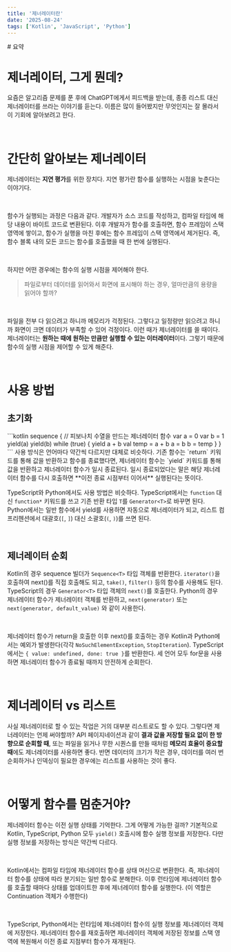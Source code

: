 ```yaml
---
title: '제너레이터란'
date: '2025-08-24'
tags: ['Kotlin', 'JavaScript', 'Python']
---
```


<HideFullscreen>
  # 요약
  <PostSummarySection
    summaryItems={[
      {
        title: '제너레이터란?',
        contents: ['필요할 때마다 값을 하나씩 생성하는 이터레이터'],
      },
      {
        title: '언제 사용될까?',
        contents: ['리스트를 한 방향으로 순회할 때 (ex. API 페이지네이션)', '메모리 효율이 중요할 때 (ex. 파일 읽기, 무한 시퀀스)'],
      },
      {
        title: '내부 원리는?',
        contents: ['함수의 실행 상태를 저장한다.'],
      },
    ]}
  />
  <br />
</HideFullscreen>

# 제너레이터, 그게 뭔데?

요즘은 알고리즘 문제를 푼 후에 ChatGPT에게서 피드백을 받는데, 종종 리스트 대신 제너레이터를 쓰라는 이야기를 듣는다. 이름은 많이 들어봤지만 무엇인지는 잘 몰라서 이 기회에 알아보려고 한다.

<br />

# 간단히 알아보는 제너레이터

제너레이터는 **지연 평가**를 위한 장치다. 지연 평가란 함수를 실행하는 시점을 늦춘다는 이야기다.

<br />

함수가 실행되는 과정은 다음과 같다. 개발자가 소스 코드를 작성하고, 컴파일 타임에 해당 내용이 바이트 코드로 변환된다. 이후 개발자가 함수를 호출하면, 함수 프레임이 스택 영역에 쌓이고, 함수가 실행을 마친 후에는 함수 프레임이 스택 영역에서 제거된다. 즉, 함수 블록 내의 모든 코드는 함수를 호출했을 때 한 번에 실행된다.

<br />

하지만 어떤 경우에는 함수의 실행 시점을 제어해야 한다.

> 파일로부터 데이터를 읽어와서 화면에 표시해야 하는 경우, 얼마만큼의 용량을 읽어야 할까?

<br />

파일을 전부 다 읽으려고 하니까 메모리가 걱정된다. 그렇다고 일정량만 읽으려고 하니까 화면이 크면 데이터가 부족할 수 있어 걱정이다. 이런 때가 제너레이터를 쓸 때이다. 제너레이터는 **원하는 때에 원하는 만큼만 실행할 수 있는 이터레이터**이다. 그렇기 때문에 함수의 실행 시점을 제어할 수 있게 해준다.

<br />

# 사용 방법

## 초기화

<Paged>
```kotlin
sequence { // 피보나치 수열을 만드는 제너레이터 함수
  var a = 0
  var b = 1
  yield(a)
  yield(b)
  while (true) {
    yield a + b
    val temp = a + b
    a = b
    b = temp
  }
}
```
</Paged>

<Caption>사용 방식은 언어마다 약간씩 다르지만 대체로 비슷하다. 기존 함수는 `return` 키워드를 통해 값을 반환하고 함수를 종료했다면, 제너레이터 함수는 `yield` 키워드를 통해 값을 반환하고 제너레이터 함수가 일시 종료된다. 일시 종료되었다는 말은 해당 제너레이터 함수를 다시 호출하면 **이전 종료 시점부터 이어서** 실행된다는 뜻이다.</Caption>

<br />

TypeScript와 Python에서도 사용 방법은 비슷하다. TypeScript에서는 `function` 대신 `function*` 키워드를 쓰고 기존 반환 타입 `T`를 `Generator<T>`로 바꾸면 된다. Python에서는 일반 함수에서 yield를 사용하면 자동으로 제너레이터가 되고, 리스트 컴프리헨션에서 대괄호(`[`, `]`) 대신 소괄호(`(`, `)`)를 쓰면 된다.

<br />

## 제너레이터 순회

Kotlin의 경우 sequence 빌더가 `Sequence<T>` 타입 객체를 반환한다. `iterator()`을 호출하여 next()를 직접 호출해도 되고, `take()`, `filter()` 등의 함수를 사용해도 된다. TypeScript의 경우 `Generator<T>` 타입 객체의 `next()`를 호출한다. Python의 경우 제너레이터 함수가 제너레이터 객체를 반환하고, `next(generator)` 또는 `next(generator, default_value)` 와 같이 사용한다.

<br />

제너레이터 함수가 return을 호출한 이후 next()를 호출하는 경우 Kotlin과 Python에서는 예외가 발생한다(각각 `NoSuchElementException`, `StopIteration`). TypeScript에서는 `{ value: undefined, done: true }`를 반환한다. 세 언어 모두 for문을 사용하면 제너레이터 함수가 종료될 때까지 안전하게 순회한다.

<br />

# 제너레이터 vs 리스트

사실 제너레이터로 할 수 있는 작업은 거의 대부분 리스트로도 할 수 있다. 그렇다면 제너레이터는 언제 써야할까? API 페이지네이션과 같이 **결과 값을 저장할 필요 없이 한 방향으로 순회할 때**, 또는 파일을 읽거나 무한 시퀀스를 만들 때처럼 **메모리 효율이 중요할 때**에도 제너레이터를 사용하면 좋다. 반면 데이터의 크기가 작은 경우, 데이터를 여러 번 순회하거나 인덱싱이 필요한 경우에는 리스트를 사용하는 것이 좋다.

<br />

# 어떻게 함수를 멈춘거야?

제너레이터 함수는 이전 실행 상태를 기억한다. 그게 어떻게 가능한 걸까? 기본적으로 Kotlin, TypeScript, Python 모두 `yield()` 호출시에 함수 실행 정보를 저장한다. 다만 실행 정보를 저장하는 방식은 약간씩 다르다.

<br />

Kotlin에서는 컴파일 타임에 제너레이터 함수를 상태 머신으로 변환한다. 즉, 제너레이터 함수를 상태에 따라 분기되는 일반 함수로 분해한다. 이후 런타임에 제너레이터 함수를 호출할 때마다 상태를 업데이트한 후에 제너레이터 함수를 실행한다. (이 역할은 Continuation 객체가 수행한다)

<br />

TypeScript, Python에서는 런타임에 제너레이터 함수의 실행 정보를 제너레이터 객체에 저장한다. 제너레이터 함수를 재호출하면 제너레이터 객체에 저장된 정보를 스택 영역에 복원해서 이전 종료 지점부터 함수가 재개된다.
